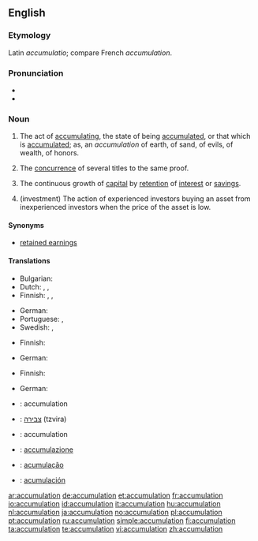 ==English==

===Etymology===
Latin ''accumulatio''; compare French ''accumulation''.

===Pronunciation===
* {{audio|en-us-accumulation.ogg|Audio (US)}}
* {{rhymes|eɪʃən}}

===Noun===
{{en-noun}}

# The act of [[accumulating]], the state of being [[accumulated]], or that which is [[accumulated]]; as, an ''accumulation'' of earth, of sand, of evils, of wealth, of honors.
# {{legal}} The [[concurrence]] of several titles to the same proof.
# {{accounting}} The continuous growth of [[capital]] by [[retention]] of [[interest]] or [[savings]].
# (investment) The action of experienced investors buying an asset from inexperienced investors when the price of the asset is low.

====Synonyms====
* {{sense|accounting}} [[retained earnings]]

<!--====Derived terms====
* Accumulation of energy or power, the [[storing]] of energy by means of weights lifted or masses put in motion; electricity stored.
* An accumulation of degrees, ''(English University):'' the taking of several together, or at smaller intervals than usual or than is allowed by the rules.
-->

====Translations====
{{trans-top|act of accumulating, the state of being accumulated}}
* Bulgarian: {{t|bg|натрупване}}
* Dutch: {{t+|nl|accumulatie|f}}, {{t|nl|opstapeling|f}}, {{t-|nl|opeenhoping|f}}
* Finnish: {{t-|fi|kertyminen}}, {{t|fi|kasaantuminen}}, {{t-|fi|akkumulaatio}}
{{trans-mid}}
* German: {{t+|de|Anhäufung|f}}
* Portuguese: {{t+|pt|acumulação|f}},  {{t+|pt|acúmulo|m}}
* Swedish: {{t+|sv|ackumulation}},  {{t|sv|ackumulering}}
{{trans-bottom}}

{{trans-top|concurrence of several titles to the same proof}}
* Finnish: {{t|fi|konkurrenssi}}
{{trans-mid}}
* German: {{t+|de|Konkurrenz|f}}
{{trans-bottom}}

{{trans-top|continuous growth of capital by retention of interest or savings}}
* Finnish: {{t|fi|karttuminen}}
{{trans-mid}}
* German: {{t+|de|Anhäufung|f}}
{{trans-bottom}}

{{checktrans-top}}
* {{ttbc|French}}: accumulation {{f}}
* {{ttbc|Hebrew}}: [[צבירה]] (tzvira) {{f}}
* {{ttbc|Interlingua}}: accumulation
* {{ttbc|Italian}}: [[accumulazione]]
* {{ttbc|Portuguese}}: [[acumulação]]
* {{ttbc|Spanish}}: [[acumulación]] {{f}}
{{checktrans-bottom}}

[[ar:accumulation]]
[[de:accumulation]]
[[et:accumulation]]
[[fr:accumulation]]
[[io:accumulation]]
[[id:accumulation]]
[[it:accumulation]]
[[hu:accumulation]]
[[nl:accumulation]]
[[ja:accumulation]]
[[no:accumulation]]
[[pl:accumulation]]
[[pt:accumulation]]
[[ru:accumulation]]
[[simple:accumulation]]
[[fi:accumulation]]
[[ta:accumulation]]
[[te:accumulation]]
[[vi:accumulation]]
[[zh:accumulation]]